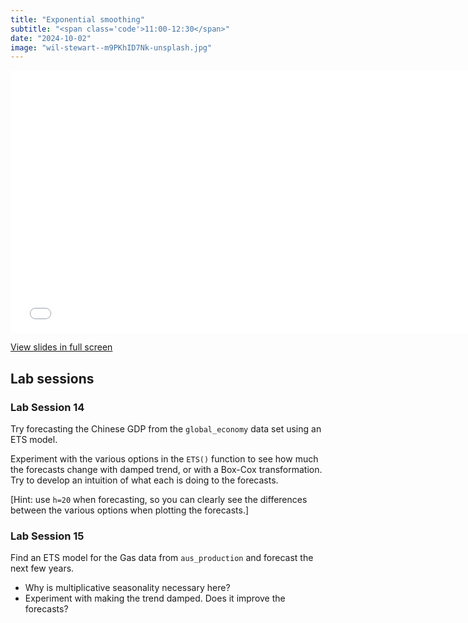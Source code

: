 ```yaml
---
title: "Exponential smoothing"
subtitle: "<span class='code'>11:00-12:30</span>"
date: "2024-10-02"
image: "wil-stewart--m9PKhID7Nk-unsplash.jpg"
---
```


<!-- Materials will be distributed sooner to the event. -->

```{=html}
<embed src="../../materials/07_ets.pdf" type="application/pdf" width="750px" height="420px">
```

[View slides in full screen](../../materials/07_ets.pdf)

## Lab sessions

### Lab Session 14

Try forecasting the Chinese GDP from the `global_economy` data set using an ETS model.

Experiment with the various options in the `ETS()` function to see how much the forecasts change with damped trend, or with a Box-Cox transformation. Try to develop an intuition of what each is doing to the forecasts.

[Hint: use `h=20` when forecasting, so you can clearly see the differences between the various options when plotting the forecasts.]

### Lab Session 15

Find an ETS model for the Gas data from `aus_production` and forecast the next few years.

  * Why is multiplicative seasonality necessary here?
  * Experiment with making the trend damped. Does it improve the forecasts?
